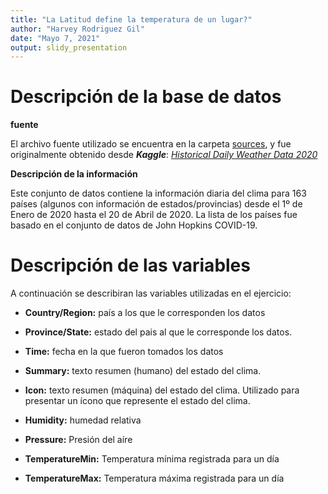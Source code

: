 ```yaml
---
title: "La Latitud define la temperatura de un lugar?"
author: "Harvey Rodriguez Gil"
date: "Mayo 7, 2021"
output: slidy_presentation
---
```


# Descripción de la base de datos

**fuente**

El archivo fuente utilizado se encuentra en la carpeta [sources](sources/daily_weather_2020.csv), y fue originalmente obtenido desde ***Kaggle***: [*Historical Daily Weather Data 2020*](https://www.kaggle.com/vishalvjoseph/weather-dataset-for-covid19-predictions)

**Descripción de la información**

Este conjunto de datos contiene la información diaria del clima para 163 países (algunos con información de estados/provincias) desde el 1º de Enero de 2020 hasta el 20 de Abril de 2020. La lista de los países fue basado en el conjunto de datos de John Hopkins COVID-19. 


# Descripción de las variables

A continuación se describiran las variables utilizadas en el ejercicio:

- **Country/Region:** país a los que le corresponden los datos

- **Province/State:** estado del pais al que le corresponde los datos.

- **Time:** fecha en la que fueron tomados los datos

- **Summary:** texto resumen (humano) del estado del clima.

- **Icon:** texto resumen (máquina) del estado del clima. Utilizado para presentar un ícono que represente el estado del clima.

- **Humidity:** humedad relativa

- **Pressure:** Presión del aíre 

- **TemperatureMin:** Temperatura mínima registrada para un día

- **TemperatureMax:** Temperatura máxima registrada para un día